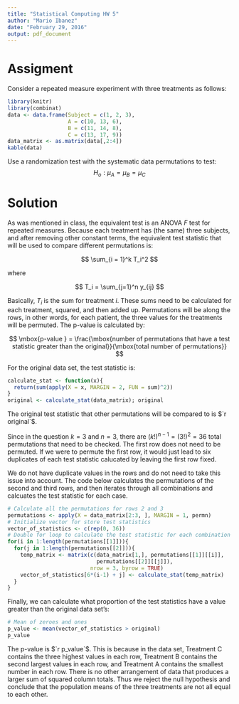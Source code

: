 ```yaml
---
title: "Statistical Computing HW 5"
author: "Mario Ibanez"
date: "February 29, 2016"
output: pdf_document
---
```


# Assigment

Consider a repeated measure experiment with three treatments as follows:

```r
library(knitr)
library(combinat)
data <- data.frame(Subject = c(1, 2, 3),
                   A = c(10, 13, 6),
                   B = c(11, 14, 8),
                   C = c(13, 17, 9))
data_matrix <- as.matrix(data[,2:4])
kable(data)
```

Use a randomization test with the systematic data permutations to test:
$$
H_o: \mu_A = \mu_B = \mu_C
$$

# Solution

As was mentioned in class, the equivalent test is an ANOVA $F$ test for repeated measures.  Because each treatment has (the same) three subjects, and after removing other constant terms, the equivalent test statistic that will be used to compare different permutations is:

$$
\sum_{i = 1}^k T_i^2
$$

where

$$
T_i = \sum_{j=1}^n y_{ij}
$$

Basically, $T_i$ is the sum for treatment $i$.  These sums need to be calculated for each treatment, squared, and then added up.  Permutations will be along the rows, in other words, for each patient, the three values for the treatments will be permuted.  The p-value is calculated by:

$$
\mbox{p-value } = \frac{\mbox{number of permutations that have a test statistic greater than the original}}{\mbox{total number of permutations}}
$$

For the original data set, the test statistic is:

```r
calculate_stat <- function(x){
  return(sum(apply(X = x, MARGIN = 2, FUN = sum)^2))
}
original <- calculate_stat(data_matrix); original
```

The original test statistic that other permutations will be compared to is $`r original`$.  

Since in the question $k=3$ and $n=3$, there are $(k!)^{n-1} = (3!)^2 = 36$ total permutations that need to be checked.  The first row does not need to be permuted.  If we were to permute the first row, it would just lead to six duplicates of each test statistic calucated by leaving the first row fixed.  

We do not have duplicate values in the rows and do not need to take this issue into account.  The code below calculates the permutations of the second and third rows, and then iterates through all combinations and calcuates the test statistic for each case.

```r
# Calculate all the permutations for rows 2 and 3
permutations <- apply(X = data_matrix[2:3, ], MARGIN = 1, permn)
# Initialize vector for store test statistics
vector_of_statistics <- c(rep(0, 36))
# Double for loop to calculate the test statistic for each combination
for(i in 1:length(permutations[[1]])){
  for(j in 1:length(permutations[[2]])){
    temp_matrix <- matrix(c(data_matrix[1,], permutations[[1]][[i]], 
                            permutations[[2]][[j]]), 
                          nrow = 3, byrow = TRUE)
    vector_of_statistics[6*(i-1) + j] <- calculate_stat(temp_matrix)
  }
}
```

Finally, we can calculate what proportion of the test statistics have a value greater than the original data set's:

```r
# Mean of zeroes and ones
p_value <- mean(vector_of_statistics > original)
p_value
```

The p-value is $`r p_value`$.  This is because in the data set, Treatment C contains the three highest values in each row, Treatment B contains the second largest values in each row, and Treatment A contains the smallest number in each row.  There is no other arrangement of data that produces a larger sum of squared column totals.  Thus we reject the null hypothesis and conclude that the population means of the three treatments are not all equal to each other.

